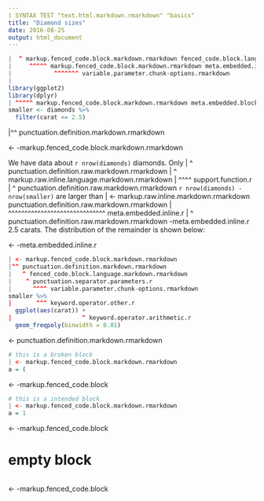 ```yaml
---
| SYNTAX TEST "text.html.markdown.rmarkdown" "basics"
title: "Diamond sizes"
date: 2016-08-25
output: html_document
---
```


```r
|  ^ markup.fenced_code.block.markdown.rmarkdown fenced_code.block.language.markdown.rmarkdown
|     ^^^^^ markup.fenced_code.block.markdown.rmarkdown meta.embedded.inline.r
|            ^^^^^^^ variable.parameter.chunk-options.rmarkdown
|
library(ggplot2)
library(dplyr)
| ^^^^^ markup.fenced_code.block.markdown.rmarkdown meta.embedded.block.r meta.function-call.r support.function.r
smaller <- diamonds %>%
  filter(carat <= 2.5)
```
|^^ punctuation.definition.markdown.rmarkdown

| <- -markup.fenced_code.block.markdown.rmarkdown

We have data about `r nrow(diamonds)` diamonds. Only
|                  ^ punctuation.definition.raw.markdown.rmarkdown
|                   ^ markup.raw.inline.language.markdown.rmarkdown
|                     ^^^^ support.function.r
|                                   ^ punctuation.definition.raw.markdown.rmarkdown
`r nrow(diamonds) - nrow(smaller)` are larger than
| <- markup.raw.inline.markdown.rmarkdown punctuation.definition.raw.markdown.rmarkdown
|  ^^^^^^^^^^^^^^^^^^^^^^^^^^^^^^ meta.embedded.inline.r
|                                ^ punctuation.definition.raw.markdown.rmarkdown -meta.embedded.inline.r
2.5 carats. The distribution of the remainder is shown
below:

| <- -meta.embedded.inline.r

```r
| <- markup.fenced_code.block.markdown.rmarkdown
|^^ punctuation.definition.markdown.rmarkdown
|   ^ fenced_code.block.language.markdown.rmarkdown
|    ^ punctuation.separator.parameters.r
|      ^^^^ variable.parameter.chunk-options.rmarkdown
smaller %>%
|       ^^^ keyword.operator.other.r
  ggplot(aes(carat)) +
|                    ^ keyword.operator.arithmetic.r
  geom_freqpoly(binwidth = 0.01)
```
| <- punctuation.definition.markdown.rmarkdown


```r
# this is a broken block
| <- markup.fenced_code.block.markdown.rmarkdown
a = (
```

| <- -markup.fenced_code.block


  ```r
  # this is a intended block
  | <- markup.fenced_code.block.markdown.rmarkdown
  a = 1
  ```

| <- -markup.fenced_code.block


# empty block
```r
```

| <- -markup.fenced_code.block
